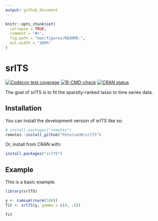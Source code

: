```yaml
---
output: github_document
---
```


<!-- README.md is generated from README.Rmd. Please edit that file -->

```r
knitr::opts_chunk$set(
  collapse = TRUE,
  comment = "#>",
  fig.path = "man/figures/README-",
  out.width = "100%"
)
```

# srlTS

<!-- badges: start -->
[![Codecov test coverage](https://codecov.io/gh/petersonR/srlTS/branch/main/graph/badge.svg)](https://app.codecov.io/gh/petersonR/srlTS?branch=main)
[![R-CMD-check](https://github.com/petersonR/srlTS/actions/workflows/R-CMD-check.yaml/badge.svg)](https://github.com/petersonR/srlTS/actions/workflows/R-CMD-check.yaml)
[![CRAN status](https://www.r-pkg.org/badges/version/srlTS)](https://CRAN.R-project.org/package=srlTS)
<!-- badges: end -->

The goal of srlTS is to fit the sparsity-ranked lasso to time series data. 

## Installation

You can install the development version of srlTS like so:

```r
# install.packages("remotes")
remotes::install_github("PetersonR/srlTS")
```

Or, install from CRAN with:

```r
install.packages("srlTS")
```

## Example

This is a basic example.

```r
library(srlTS)

y <- cumsum(rnorm(100))
fit <- srlTS(y, gamma = c(0, .5))

fit
```
